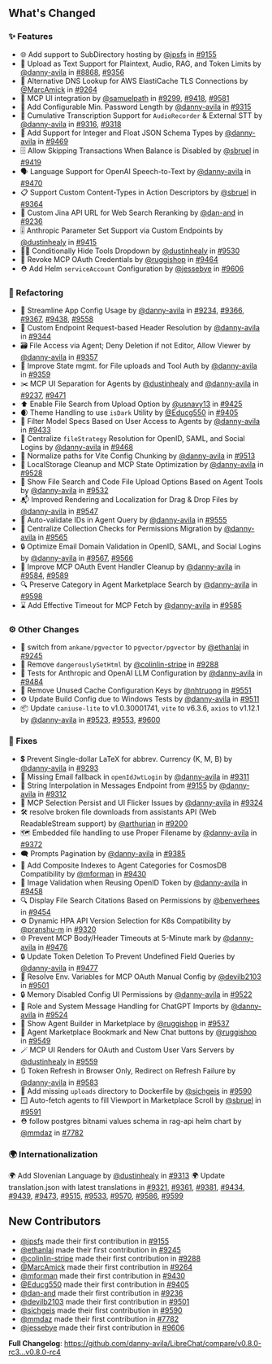## What's Changed

### ✨ Features

* 🌐 Add support to SubDirectory hosting by [@jpsfs](https://github.com/jpsfs) in [#9155](https://github.com/danny-avila/LibreChat/pull/9155)
* 📎 Upload as Text Support for Plaintext, Audio, RAG, and Token Limits by [@danny-avila](https://github.com/danny-avila) in [#8868](https://github.com/danny-avila/LibreChat/pull/8868), [#9356](https://github.com/danny-avila/LibreChat/pull/9356)
* 🔧 Alternative DNS Lookup for AWS ElastiCache TLS Connections by [@MarcAmick](https://github.com/MarcAmick) in [#9264](https://github.com/danny-avila/LibreChat/pull/9264)
* 🎨 MCP UI integration by [@samuelpath](https://github.com/samuelpath) in [#9299](https://github.com/danny-avila/LibreChat/pull/9299), [#9418](https://github.com/danny-avila/LibreChat/pull/9418), [#9581](https://github.com/danny-avila/LibreChat/pull/9581)
* 🔐 Add Configurable Min. Password Length by [@danny-avila](https://github.com/danny-avila) in [#9315](https://github.com/danny-avila/LibreChat/pull/9315)
* 🎤 Cumulative Transcription Support for `AudioRecorder` & External STT by [@danny-avila](https://github.com/danny-avila) in [#9316](https://github.com/danny-avila/LibreChat/pull/9316), [#9318](https://github.com/danny-avila/LibreChat/pull/9318)
* 🔢 Add Support for Integer and Float JSON Schema Types by [@danny-avila](https://github.com/danny-avila) in [#9469](https://github.com/danny-avila/LibreChat/pull/9469)
* 🗄️ Allow Skipping Transactions When Balance is Disabled by [@sbruel](https://github.com/sbruel) in [#9419](https://github.com/danny-avila/LibreChat/pull/9419)
* 🗣️ Language Support for OpenAI Speech-to-Text by [@danny-avila](https://github.com/danny-avila) in [#9470](https://github.com/danny-avila/LibreChat/pull/9470)
* 📋 Support Custom Content-Types in Action Descriptors by [@sbruel](https://github.com/sbruel) in [#9364](https://github.com/danny-avila/LibreChat/pull/9364)
* 🔗 Custom Jina API URL for Web Search Reranking by [@dan-and](https://github.com/dan-and) in [#9236](https://github.com/danny-avila/LibreChat/pull/9236)
* 🎚️ Anthropic Parameter Set Support via Custom Endpoints by [@dustinhealy](https://github.com/dustinhealy) in [#9415](https://github.com/danny-avila/LibreChat/pull/9415)
* 😶‍🌫️ Conditionally Hide Tools Dropdown  by [@dustinhealy](https://github.com/dustinhealy) in [#9530](https://github.com/danny-avila/LibreChat/pull/9530)
* 🔌 Revoke MCP OAuth Credentials by [@ruggishop](https://github.com/ruggishop) in [#9464](https://github.com/danny-avila/LibreChat/pull/9464)
* ⛑️ Add Helm `serviceAccount` Configuration by [@jessebye](https://github.com/jessebye) in [#9606](https://github.com/danny-avila/LibreChat/pull/9606)

### 🔧 Refactoring

* 🛜 Streamline App Config Usage by [@danny-avila](https://github.com/danny-avila) in [#9234](https://github.com/danny-avila/LibreChat/pull/9234), [#9366](https://github.com/danny-avila/LibreChat/pull/9366), [#9367](https://github.com/danny-avila/LibreChat/pull/9367), [#9438](https://github.com/danny-avila/LibreChat/pull/9438), [#9558](https://github.com/danny-avila/LibreChat/pull/9558)
* 🎯 Custom Endpoint Request-based Header Resolution by [@danny-avila](https://github.com/danny-avila) in [#9344](https://github.com/danny-avila/LibreChat/pull/9344)
* 🗃️ File Access via Agent; Deny Deletion if not Editor, Allow Viewer by [@danny-avila](https://github.com/danny-avila) in [#9357](https://github.com/danny-avila/LibreChat/pull/9357)
* 📇 Improve State mgmt. for File uploads and Tool Auth by [@danny-avila](https://github.com/danny-avila) in [#9359](https://github.com/danny-avila/LibreChat/pull/9359)
* ✂️ MCP UI Separation for Agents by [@dustinhealy](https://github.com/dustinhealy) and [@danny-avila](https://github.com/danny-avila) in [#9237](https://github.com/danny-avila/LibreChat/pull/9237), [#9471](https://github.com/danny-avila/LibreChat/pull/9471)
* ⬆️ Enable File Search from Upload Option by [@usnavy13](https://github.com/usnavy13) in [#9425](https://github.com/danny-avila/LibreChat/pull/9425)
* 🌒 Theme Handling to use `isDark` Utility by [@Educg550](https://github.com/Educg550) in [#9405](https://github.com/danny-avila/LibreChat/pull/9405)
* 🦾 Filter Model Specs Based on User Access to Agents by [@danny-avila](https://github.com/danny-avila) in [#9433](https://github.com/danny-avila/LibreChat/pull/9433)
* 🛂 Centralize `fileStrategy` Resolution for OpenID, SAML, and Social Logins by [@danny-avila](https://github.com/danny-avila) in [#9468](https://github.com/danny-avila/LibreChat/pull/9468)
* 🚃 Normalize paths for Vite Config Chunking by [@danny-avila](https://github.com/danny-avila) in [#9513](https://github.com/danny-avila/LibreChat/pull/9513)
* 👻 LocalStorage Cleanup and MCP State Optimization by [@danny-avila](https://github.com/danny-avila) in [#9528](https://github.com/danny-avila/LibreChat/pull/9528)
* 📂 Show File Search and Code File Upload Options Based on Agent Tools by [@danny-avila](https://github.com/danny-avila) in [#9532](https://github.com/danny-avila/LibreChat/pull/9532)
* 📬 Improved Rendering and Localization for Drag & Drop Files by [@danny-avila](https://github.com/danny-avila) in [#9547](https://github.com/danny-avila/LibreChat/pull/9547)
* 🤖 Auto-validate IDs in Agent Query by [@danny-avila](https://github.com/danny-avila) in [#9555](https://github.com/danny-avila/LibreChat/pull/9555)
* 🔧 Centralize Collection Checks for Permissions Migration by [@danny-avila](https://github.com/danny-avila) in [#9565](https://github.com/danny-avila/LibreChat/pull/9565)
* 🔒 Optimize Email Domain Validation in OpenID, SAML, and Social Logins by [@danny-avila](https://github.com/danny-avila) in [#9567](https://github.com/danny-avila/LibreChat/pull/9567), [#9566](https://github.com/danny-avila/LibreChat/pull/9566)
* 🔐 Improve MCP OAuth Event Handler Cleanup by [@danny-avila](https://github.com/danny-avila) in [#9584](https://github.com/danny-avila/LibreChat/pull/9584), [#9589](https://github.com/danny-avila/LibreChat/pull/9589)
* 🔍 Preserve Category in Agent Marketplace Search by [@danny-avila](https://github.com/danny-avila) in [#9598](https://github.com/danny-avila/LibreChat/pull/9598)
* ⌛ Add Effective Timeout for MCP Fetch by [@danny-avila](https://github.com/danny-avila) in [#9585](https://github.com/danny-avila/LibreChat/pull/9585)

### ⚙️ Other Changes

* 🐋 switch from `ankane/pgvector` to `pgvector/pgvector` by [@ethanlaj](https://github.com/ethanlaj) in [#9245](https://github.com/danny-avila/LibreChat/pull/9245)
* 🧹 Remove `dangerouslySetHtml` by [@colinlin-stripe](https://github.com/colinlin-stripe) in [#9288](https://github.com/danny-avila/LibreChat/pull/9288)
* 🧪 Tests for Anthropic and OpenAI LLM Configuration by [@danny-avila](https://github.com/danny-avila) in [#9484](https://github.com/danny-avila/LibreChat/pull/9484)
* 🧹 Remove Unused Cache Configuration Keys by [@nhtruong](https://github.com/nhtruong) in [#9551](https://github.com/danny-avila/LibreChat/pull/9551)
* ⚙️ Update Build Config due to Windows Tests by [@danny-avila](https://github.com/danny-avila) in [#9511](https://github.com/danny-avila/LibreChat/pull/9511)
* 📦 Update `caniuse-lite` to v1.0.30001741, `vite` to v6.3.6, `axios` to v1.12.1 by [@danny-avila](https://github.com/danny-avila) in [#9523](https://github.com/danny-avila/LibreChat/pull/9523), [#9553](https://github.com/danny-avila/LibreChat/pull/9553), [#9600](https://github.com/danny-avila/LibreChat/pull/9600)

### 🐛 Fixes

* 💲 Prevent Single-dollar LaTeX for abbrev. Currency (K, M, B) by [@danny-avila](https://github.com/danny-avila) in [#9293](https://github.com/danny-avila/LibreChat/pull/9293)
* 📧 Missing Email fallback in `openIdJwtLogin` by [@danny-avila](https://github.com/danny-avila) in [#9311](https://github.com/danny-avila/LibreChat/pull/9311)
* 🐛 String Interpolation in Messages Endpoint from [#9155](https://github.com/danny-avila/LibreChat/pull/9155) by [@danny-avila](https://github.com/danny-avila) in [#9312](https://github.com/danny-avila/LibreChat/pull/9312)
* 🔧 MCP Selection Persist and UI Flicker Issues by [@danny-avila](https://github.com/danny-avila) in [#9324](https://github.com/danny-avila/LibreChat/pull/9324)
* 🛠️ resolve broken file downloads from assistants API (Web ReadableStream support) by [@arthurian](https://github.com/arthurian) in [#9200](https://github.com/danny-avila/LibreChat/pull/9200)
* 🗺️ Embedded file handling to use Proper Filename by [@danny-avila](https://github.com/danny-avila) in [#9372](https://github.com/danny-avila/LibreChat/pull/9372)
* 🗨️ Prompts Pagination by [@danny-avila](https://github.com/danny-avila) in [#9385](https://github.com/danny-avila/LibreChat/pull/9385)
* 🌟 Add Composite Indexes to Agent Categories for CosmosDB Compatibility by [@mforman](https://github.com/mforman) in [#9430](https://github.com/danny-avila/LibreChat/pull/9430)
* 🔐 Image Validation when Reusing OpenID Token  by [@danny-avila](https://github.com/danny-avila) in [#9458](https://github.com/danny-avila/LibreChat/pull/9458)
* 🔍 Display File Search Citations Based on Permissions by [@benverhees](https://github.com/benverhees) in [#9454](https://github.com/danny-avila/LibreChat/pull/9454)
* ⚙️ Dynamic HPA API Version Selection for K8s Compatibility by [@pranshu-m](https://github.com/pranshu-m) in [#9320](https://github.com/danny-avila/LibreChat/pull/9320)
* 🌐 Prevent MCP Body/Header Timeouts at 5-Minute mark by [@danny-avila](https://github.com/danny-avila) in [#9476](https://github.com/danny-avila/LibreChat/pull/9476)
* 🔒 Update Token Deletion To Prevent Undefined Field Queries by [@danny-avila](https://github.com/danny-avila) in [#9477](https://github.com/danny-avila/LibreChat/pull/9477)
* 🔐 Resolve Env. Variables for MCP OAuth Manual Config by [@devilb2103](https://github.com/devilb2103) in [#9501](https://github.com/danny-avila/LibreChat/pull/9501)
* 🔒 Memory Disabled Config UI Permissions by [@danny-avila](https://github.com/danny-avila) in [#9522](https://github.com/danny-avila/LibreChat/pull/9522)
* 🔻 Role and System Message Handling for ChatGPT Imports by [@danny-avila](https://github.com/danny-avila) in [#9524](https://github.com/danny-avila/LibreChat/pull/9524)
* 🏪 Show Agent Builder in Marketplace by [@ruggishop](https://github.com/ruggishop) in [#9537](https://github.com/danny-avila/LibreChat/pull/9537)
* 🔖 Agent Marketplace Bookmark and New Chat buttons by [@ruggishop](https://github.com/ruggishop) in [#9549](https://github.com/danny-avila/LibreChat/pull/9549)
* 🪄 MCP UI Renders for OAuth and Custom User Vars Servers by [@dustinhealy](https://github.com/dustinhealy) in [#9559](https://github.com/danny-avila/LibreChat/pull/9559)
* 🔃 Token Refresh in Browser Only, Redirect on Refresh Failure by [@danny-avila](https://github.com/danny-avila) in [#9583](https://github.com/danny-avila/LibreChat/pull/9583)
* 🐳 Add missing `uploads` directory to Dockerfile by [@sichgeis](https://github.com/sichgeis) in [#9590](https://github.com/danny-avila/LibreChat/pull/9590)
* 🪟 Auto-fetch agents to fill Viewport in Marketplace Scroll by [@sbruel](https://github.com/sbruel) in [#9591](https://github.com/danny-avila/LibreChat/pull/9591)
* ⛑️ follow postgres bitnami values schema in rag-api helm chart by [@mmdaz](https://github.com/mmdaz) in [#7782](https://github.com/danny-avila/LibreChat/pull/7782)

### 🌍 Internationalization

🌍 Add Slovenian Language by [@dustinhealy](https://github.com/dustinhealy) in [#9313](https://github.com/danny-avila/LibreChat/pull/9313)
🌍 Update translation.json with latest translations in [#9321](https://github.com/danny-avila/LibreChat/pull/9321), [#9361](https://github.com/danny-avila/LibreChat/pull/9361), [#9381](https://github.com/danny-avila/LibreChat/pull/9381), [#9434](https://github.com/danny-avila/LibreChat/pull/9434), [#9439](https://github.com/danny-avila/LibreChat/pull/9439), [#9473](https://github.com/danny-avila/LibreChat/pull/9473), [#9515](https://github.com/danny-avila/LibreChat/pull/9515), [#9533](https://github.com/danny-avila/LibreChat/pull/9533), [#9570](https://github.com/danny-avila/LibreChat/pull/9570), [#9586](https://github.com/danny-avila/LibreChat/pull/9586), [#9599](https://github.com/danny-avila/LibreChat/pull/9599)

## New Contributors
* [@jpsfs](https://github.com/jpsfs) made their first contribution in [#9155](https://github.com/danny-avila/LibreChat/pull/9155)
* [@ethanlaj](https://github.com/ethanlaj) made their first contribution in [#9245](https://github.com/danny-avila/LibreChat/pull/9245)
* [@colinlin-stripe](https://github.com/colinlin-stripe) made their first contribution in [#9288](https://github.com/danny-avila/LibreChat/pull/9288)
* [@MarcAmick](https://github.com/MarcAmick) made their first contribution in [#9264](https://github.com/danny-avila/LibreChat/pull/9264)
* [@mforman](https://github.com/mforman) made their first contribution in [#9430](https://github.com/danny-avila/LibreChat/pull/9430)
* [@Educg550](https://github.com/Educg550) made their first contribution in [#9405](https://github.com/danny-avila/LibreChat/pull/9405)
* [@dan-and](https://github.com/dan-and) made their first contribution in [#9236](https://github.com/danny-avila/LibreChat/pull/9236)
* [@devilb2103](https://github.com/devilb2103) made their first contribution in [#9501](https://github.com/danny-avila/LibreChat/pull/9501)
* [@sichgeis](https://github.com/sichgeis) made their first contribution in [#9590](https://github.com/danny-avila/LibreChat/pull/9590)
* [@mmdaz](https://github.com/mmdaz) made their first contribution in [#7782](https://github.com/danny-avila/LibreChat/pull/7782)
* [@jessebye](https://github.com/jessebye) made their first contribution in [#9606](https://github.com/danny-avila/LibreChat/pull/9606)

**Full Changelog**: https://github.com/danny-avila/LibreChat/compare/v0.8.0-rc3...v0.8.0-rc4